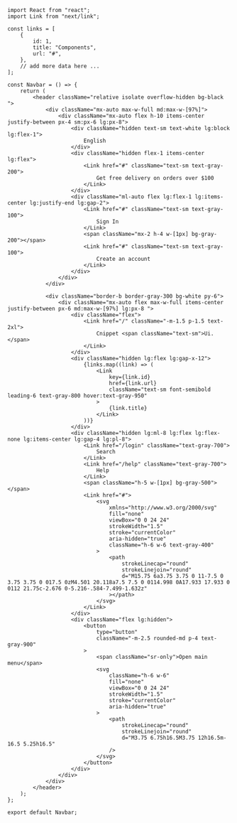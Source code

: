 ```tsx
import React from "react";
import Link from "next/link";

const links = [
    {
        id: 1,
        title: "Components",
        url: "#",
    },
    // add more data here ...
];

const Navbar = () => {
    return (
        <header className="relative isolate overflow-hidden bg-black  ">
            <div className="mx-auto max-w-full md:max-w-[97%]">
                <div className="mx-auto flex h-10 items-center justify-between px-4 sm:px-6 lg:px-8">
                    <div className="hidden text-sm text-white lg:block lg:flex-1">
                        English
                    </div>
                    <div className="hidden flex-1 items-center lg:flex">
                        <Link href="#" className="text-sm text-gray-200">
                            Get free delivery on orders over $100
                        </Link>
                    </div>
                    <div className="ml-auto flex lg:flex-1 lg:items-center lg:justify-end lg:gap-2">
                        <Link href="#" className="text-sm text-gray-100">
                            Sign In
                        </Link>
                        <span className="mx-2 h-4 w-[1px] bg-gray-200"></span>
                        <Link href="#" className="text-sm text-gray-100">
                            Create an account
                        </Link>
                    </div>
                </div>
            </div>

            <div className="border-b border-gray-300 bg-white py-6">
                <div className="mx-auto flex max-w-full items-center justify-between px-6 md:max-w-[97%] lg:px-8 ">
                    <div className="flex">
                        <Link href="/" className="-m-1.5 p-1.5 text-2xl">
                            Cnippet <span className="text-sm">Ui.</span>
                        </Link>
                    </div>
                    <div className="hidden lg:flex lg:gap-x-12">
                        {links.map((link) => (
                            <Link
                                key={link.id}
                                href={link.url}
                                className="text-sm font-semibold leading-6 text-gray-800 hover:text-gray-950"
                            >
                                {link.title}
                            </Link>
                        ))}
                    </div>
                    <div className="hidden lg:ml-8 lg:flex lg:flex-none lg:items-center lg:gap-4 lg:pl-8">
                        <Link href="/login" className="text-gray-700">
                            Search
                        </Link>
                        <Link href="/help" className="text-gray-700">
                            Help
                        </Link>
                        <span className="h-5 w-[1px] bg-gray-500"></span>
                        <Link href="#">
                            <svg
                                xmlns="http://www.w3.org/2000/svg"
                                fill="none"
                                viewBox="0 0 24 24"
                                strokeWidth="1.5"
                                stroke="currentColor"
                                aria-hidden="true"
                                className="h-6 w-6 text-gray-400"
                            >
                                <path
                                    strokeLinecap="round"
                                    strokeLinejoin="round"
                                    d="M15.75 6a3.75 3.75 0 11-7.5 0 3.75 3.75 0 017.5 0zM4.501 20.118a7.5 7.5 0 0114.998 0A17.933 17.933 0 0112 21.75c-2.676 0-5.216-.584-7.499-1.632z"
                                ></path>
                            </svg>
                        </Link>
                    </div>
                    <div className="flex lg:hidden">
                        <button
                            type="button"
                            className="-m-2.5 rounded-md p-4 text-gray-900"
                        >
                            <span className="sr-only">Open main menu</span>
                            <svg
                                className="h-6 w-6"
                                fill="none"
                                viewBox="0 0 24 24"
                                strokeWidth="1.5"
                                stroke="currentColor"
                                aria-hidden="true"
                            >
                                <path
                                    strokeLinecap="round"
                                    strokeLinejoin="round"
                                    d="M3.75 6.75h16.5M3.75 12h16.5m-16.5 5.25h16.5"
                                />
                            </svg>
                        </button>
                    </div>
                </div>
            </div>
        </header>
    );
};

export default Navbar;
```